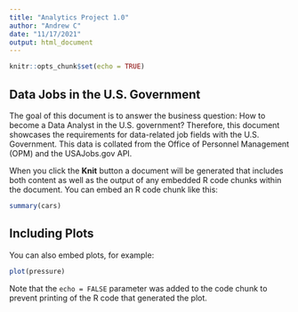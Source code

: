 ```yaml
---
title: "Analytics Project 1.0"
author: "Andrew C"
date: "11/17/2021"
output: html_document
---
```


```r
knitr::opts_chunk$set(echo = TRUE)
```

## Data Jobs in the U.S. Government

The goal of this document is to answer the business question: How to become a Data Analyst in the U.S. government?
Therefore, this document showcases the requirements for data-related job fields with the U.S. Government. This data is collated from the Office of Personnel Management (OPM) and the USAJobs.gov API.

When you click the **Knit** button a document will be generated that includes both content as well as the output of any embedded R code chunks within the document. You can embed an R code chunk like this:

```r
summary(cars)
```

## Including Plots

You can also embed plots, for example:

```r
plot(pressure)
```

Note that the `echo = FALSE` parameter was added to the code chunk to prevent printing of the R code that generated the plot.



